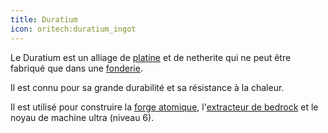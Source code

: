 ```yaml
---
title: Duratium
icon: oritech:duratium_ingot
---
```


Le Duratium est un alliage de [platine](../resources/platinum) et de netherite qui ne peut être fabriqué que dans une [fonderie](../processing/foundry).

Il est connu pour sa grande durabilité et sa résistance à la chaleur.

Il est utilisé pour construire la [forge atomique](../processing/atomic_forge), l'[extracteur de bedrock](../interaction/deepdrill) et le noyau de machine ultra (niveau 6).